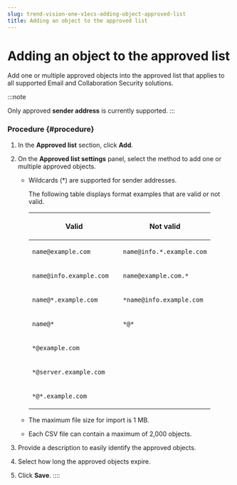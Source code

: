 ```yaml
---
slug: trend-vision-one-v1ecs-adding-object-approved-list
title: Adding an object to the approved list
---
```

# Adding an object to the approved list

Add one or multiple approved objects into the approved list that applies to all supported Email and Collaboration Security solutions.

:::note

Only approved **sender address** is currently supported.
:::

### Procedure {#procedure}

1.  In the **Approved list** section, click **Add**.

2.  On the **Approved list settings** panel, select the method to add one or multiple approved objects.

    - Wildcards (\*) are supported for sender addresses.

      The following table displays format examples that are valid or not valid.

      <table>
      <colgroup>
      <col style="width: 50%" />
      <col style="width: 50%" />
      </colgroup>
      <thead>
      <tr>
      <th><p>Valid</p></th>
      <th><p>Not valid</p></th>
      </tr>
      </thead>
      <tbody>
      <tr>
      <td><p><code>name@example.com</code></p></td>
      <td><p><code>name@info.*.example.com</code></p></td>
      </tr>
      <tr>
      <td><p><code>name@info.example.com</code></p></td>
      <td><p><code>name@example.com.*</code></p></td>
      </tr>
      <tr>
      <td><p><code>name@*.example.com</code></p></td>
      <td><p><code>*name@info.example.com</code></p></td>
      </tr>
      <tr>
      <td><p><code>name@*</code></p></td>
      <td><p><code>*@*</code></p></td>
      </tr>
      <tr>
      <td><p><code>*@example.com</code></p></td>
      <td> </td>
      </tr>
      <tr>
      <td><p><code>*@server.example.com</code></p></td>
      <td> </td>
      </tr>
      <tr>
      <td><p><code>*@*.example.com</code></p></td>
      <td> </td>
      </tr>
      </tbody>
      </table>

    - The maximum file size for import is 1 MB.

    - Each CSV file can contain a maximum of 2,000 objects.

3.  Provide a description to easily identify the approved objects.

4.  Select how long the approved objects expire.

5.  Click **Save**.
::::
